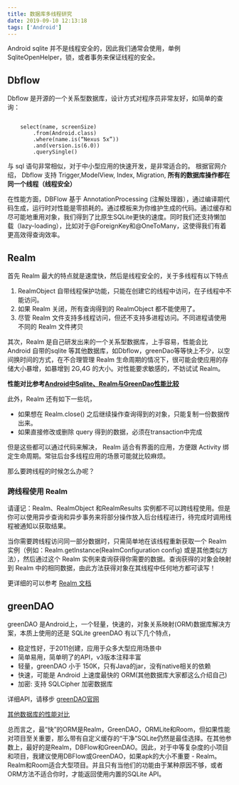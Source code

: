 ```yaml
---
title: 数据库多线程研究
date: 2019-09-10 12:13:18
tags: ['Android']
---
```

Android sqlite 并不是线程安全的，因此我们通常会使用，单例 SqliteOpenHelper，锁，或者事务来保证线程的安全。

## Dbflow
Dbflow 是开源的一个关系型数据库，设计方式对程序员非常友好，如简单的查询：
```

    select(name, screenSize)  
        .from(Android.class)  
        .where(name.is(“Nexus 5x”))  
        .and(version.is(6.0))  
        .querySingle()
```

与 sql 语句非常相似，对于中小型应用的快速开发，是非常适合的。 根据官网介绍， Dbflow 支持 Trigger,ModelView, Index, Migration, __所有的数据库操作都在同一个线程（线程安全）__

在性能方面，DBFlow 基于 AnnotationProcessing (注解处理器），通过编译期代码生成，运行时对性能是零损耗的。通过模板来为你维护生成的代码。通过缓存和尽可能地重用对象，我们得到了比原生SQLite更快的速度。同时我们还支持懒加载（lazy-loading），比如对于@ForeignKey和@OneToMany，这使得我们有着更高效得查询效率。

## Realm
首先 Realm 最大的特点就是速度快，然后是线程安全的，关于多线程有以下特点

1. RealmObject 自带线程保护功能，只能在创建它的线程中访问，在子线程中不能访问。
2. 如果 Realm 关闭，所有查询得到的 RealmObject 都不能使用了。
3. 尽管 Realm 文件支持多线程访问，但还不支持多进程访问。不同进程请使用不同的 Realm 文件拷贝

其次，Realm 是自己研发出来的一个关系型数据库，上手容易，性能会比 Android 自带的sqlite 等其他数据库，如Dbflow，greenDao等等快上不少，以空间换时间的方式，在不合理管理 Realm 生命周期的情况下，很可能会使应用的存储大小暴增，如暴增到 2G,4G 的大小。对性能要求敏感的，不妨试试 Realm。 

__性能对比参考[Android中Sqlite、Realm与GreenDao性能比较](https://www.jianshu.com/p/f001acf3d733)__   

此外，Realm 还有如下一些坑，

+ 如果想在 Realm.close() 之后继续操作查询得到的对象，只能复制一份数据传出来。
+ 如果直接修改或删除 query 得到的数据，必须在transaction中完成

但是这些都可以通过代码来解决， Realm 适合有界面的应用，方便跟 Activity 绑定生命周期。常驻后台多线程应用的场景可能就比较麻烦。

那么要跨线程的时候怎么办呢？

### 跨线程使用 Realm
请谨记：Realm、RealmObject 和RealmResults 实例都不可以跨线程使用。但是你可以使用异步查询和异步事务来将部分操作放入后台线程进行，待完成时调用线程被通知以获取结果。

当你需要跨线程访问同一部分数据时，只需简单地在该线程重新获取一个 Realm 实例（例如：Realm.getInstance(RealmConfiguration config) 或是其他类似方法），然后通过这个 Realm 实例来查询获得你需要的数据。查询获得的对象会映射到 Realm 中的相同数据，由此方法获得对象在其线程中任何地方都可读写！

更详细的可以参考 [Realm 文档](https://realm.io/cn/docs/java/latest/#%E5%BF%AB%E9%80%9F%E5%85%A5%E9%97%A8)


## greenDAO
greenDAO 是Android上，一个轻量，快速的，对象关系映射(ORM)数据库解决方案，本质上使用的还是 SQLite
greenDAO 有以下几个特点，

+ 稳定性好，于2011创建，应用于众多大型应用场景中
+ 简单易用，简单明了的API，v3版本注释丰富
+ 轻量，greenDAO 小于 150K，只有Java的jar，没有native相关的依赖
+ 快速，可能是 Android 上速度最快的 ORM(其他数据库大家都这么介绍自己)
+ 加密: 支持 SQLCipher 加密数据库

详细API，请移步 [greenDAO官网](http://greenrobot.org/greendao/)

[其他数据库的性能对比](https://github.com/AlexeyZatsepin/Android-ORM-benchmark)  

总而言之，最“快”的ORM是Realm，GreenDAO，ORMLite和Room，但如果性能对项目至关重要，那么带有自定义缓存的“干净”SQLite仍然是最佳选择。在其他参数上，最好的是Realm，DBFlow和GreenDAO。因此，对于中等复杂度的小项目和项目，我建议使用DBFlow或GreenDAO，如果apk的大小不重要 -  Realm。 Realm和Room适合大型项目。并且只有当他们的功能由于某种原因不够，或者ORM方法不适合你时，才能返回使用内置的SQLite API。


